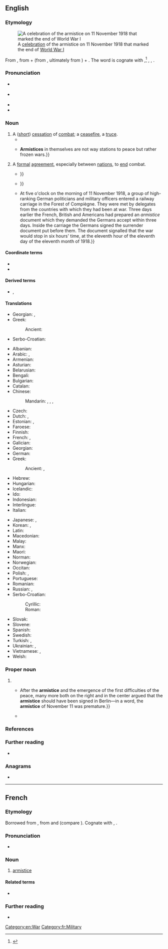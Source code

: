{{also|Armistice}}
==English==
{{was wotd|2018|November|11}}

===Etymology===
{{PIE root|en|h₂er|steh₂}}
[[File:Armistice celebration. Yanks and Tommies., 11-1918 - NARA - 530789.tif|thumb|A [[celebration]] of the armistice on 11 November 1918 that marked the end of [[World War I]]]]

From {{der|en|LL.|armistitium}}, from {{der|en|la|arma||arms, weapons}} + {{m|la|sistēre}} (from {{m|la|sistō||to halt, stand still}}, ultimately from {{der|en|ine-pro|*steh₂-||to stand up}}) + {{m|la|-ium||''suffix forming abstract nouns''}}. The word is cognate with {{cog|fr|armistice}},<ref>{{R:OED Online|part of speech=n|id=10864|date=June 2014}}</ref> {{cog|it|armistizio}}, {{cog|pt|armistício}}, {{cog|es|armisticio}}.

===Pronunciation===
* {{a|RP}} {{IPA|en|/ˈɑːmɪstɪs/}}
* {{a|GA}} {{IPA|en|/ˈɑɹmɪstɪs/|/-məstəs/}}
* {{audio|en|en-au-armistice.ogg|Audio (AU)}}
* {{hyphenation|en|ar|mis|tice}}

===Noun===
{{en-noun}}

# A ([[short#Adjective|short]]) [[cessation]] of [[combat#Noun|combat]]; a [[ceasefire]], a [[truce]]. {{defdate|from late 17th c.}}
#* {{quote-book|en|author=Francis Lieber|authorlink=Francis Lieber|chapter=[[w:Lieber Code|Instructions for the Government of Armies of the United States in the Field [General Order No. 100]]]|title=General Orders Affecting the Volunteer Force|series=Adjutant General’s Office|seriesvolume=1863|location=Washington, D.C.|publisher=[[w:United States Government Publishing Office|Government Printing Office]]|date=24 April 1863|year_published=1864|section=section VIII (Armistice—Capitulation)|page=83|pageurl=https://books.google.com/books?id=RkAtAAAAIAAJ&pg=PA83|oclc=45457866|passage=135. An '''armistice''' is the cessation of active hostilities for a period agreed upon between belligerents. It must be agreed upon in writing, and duly ratified by the highest authorities of the contending parties. / 136. If an '''armistice''' be declared, without conditions, it extends no further than to require a total cessation of hostilities, along the front of both belligerents.}}
#* {{quote-book|en|author=Edward N[icolae] Luttwak|authorlink=Edward Luttwak|chapter=The Coming Together of Opposites|title=Strategy: The Logic of War and Peace|edition=revised and enlarged|location=Cambridge, Mass.; London|publisher=The Belknap Press of {{w|Harvard University Press}}|year=2002|year_published=2003 (2nd printing)|section=part I (The Logic of Strategy)|pages=59–60|pageurl=https://books.google.com/books?id=mgYMXSyn5p0C&pg=PA59|isbn=978-0-674-00508-2|passage=It has also become routine to interrupt wars in more lasting fashion by imposing '''armistices'''. Again, unless directly followed by successful peace negotiations, '''armistices''' perpetuate the state of war indefinitely because they shield the weaker side from the consequences of refusing the concessions needed for peace. {{...}} '''Armistices''' in themselves are not way stations to peace but rather frozen wars.}}
# A [[formal]] [[agreement]], especially between [[nation]]s, to [[end#Verb|end]] combat.
#* {{quote-book|en|author={{w|John Debrett}}, compiler|chapter=Preface|chapterurl=https://books.google.com/books?id=E-9YAAAAcAAJ&pg=PR1|title=A Collection of State Papers, Relative to the War against France now Carrying on by Great Britain and the Several Other European Powers;{{nb...|Containing Authentic Copies of Treaties, Conventions, Proclamations, Manifestoes, Declarations, Memorials, Remonstrances, Official Letters, Parliamentary Papers, London Gazette Accounts of the War, &c. &c. &c. Many of which have Never before been Published.}}|location=London|publisher=Printed for J[ohn] Debrett,{{nb...|opposite Burlington House, Piccadilly.}}|year=1797|volume=V|oclc=520784460|passage=The Fifth Volume of this Collection makes its appearance at the moſt eventful period of the war—it includes, therefore, matter of the higheſt importance, and contains all the official documents reſpecting the late Negotiation—the war between this country and Spain, the progreſs of the French arms in Italy and Germany—the '''armiſtices''' and treaties concluded with the German and Italian powers— {{...}}}}
#* {{quote-book|en|author=[John Lowell Jr.]|authorlink=John Lowell Jr. (lawyer)|chapter=No. IV. The Several Proposals for an Armistice Considered.|title=Perpetual War, the Policy of Mr. [[w:James Madison|Madison]].{{nb...|Being a Candid Examination of His Late Message to Congress, so far as Respects the Following Topicks&nbsp;… viz. the Pretended Negotiations for Peace&nbsp;… the Important and Interesting Subject of a Conscript Militia&nbsp;… and the Establishment of an Immense Standing Army of Guards and Spies, under the Name of a Local Volunteer Force. [...] By a New-England Farmer.}}|location=Boston, Mass.|publisher=Printed by C[hester] Stebbins|year=1813|page=17|pageurl=https://books.google.com/books?id=-71EAAAAIAAJ&pg=PA16|oclc=191266103|passage=The government of Great-Britain lost no time after the war was known, in making to our cabinet proposals for an '''armistice'''. Those proposals were like all propositions between equal states, perfectly reciprocal. They require of us to ''suspend hostilities only'', in consideration of suspending hostilities on their part. They are silent as to [[impressment]]s—and would any person inquire why? It may be answered, that impressments had never been presented to Great-Britain ''as in themselves the cause of war''— {{...}}}}
#* {{quote-book|en|author=John Malam|authorlink=John Malam|chapter=The Day Armistice was Signed|editor=Mary-Jane Wilkins|title=11 November 1918: The World War I Armistice|series=Dates with History|location=London|publisher=CherrytreeBooks, Evans Brothers|year=2003|pages=12–13|pageurl=https://books.google.com/books?id=oHADk3dTZv4C&pg=PA1902|isbn=978-1-84234-200-8|passage=The day '''armistice''' was signed [chapter title] {{...}} At five o'clock on the morning of 11 November 1918, a group of high-ranking German politicians and military officers entered a railway carriage in the Forest of Compiègne. They were met by delegates from the countries with which they had been at war. Three days earlier the French, British and Americans had prepared an ''armistice'' document which they demanded the Germans accept within three days. Inside the carriage the Germans signed the surrender document put before them. The document signalled that the war would stop in six hours' time, at the eleventh hour of the eleventh day of the eleventh month of 1918.}}

====Coordinate terms====
* {{l|en|ceasefire}}
* {{l|en|peace treaty}}

====Derived terms====
* {{l|en|Armistice}}, {{l|en|Armistice Day}}

====Translations====
{{trans-top-also|(short) cessation of combat|ceasefire|truce}}
* Georgian: {{t|ka|დროებითი ზავი}}, {{t|ka|დაზავება}}
* Greek:
*: Ancient: {{t|grc|ἀνοχή|f}}
{{trans-mid}}
* Serbo-Croatian: {{t+|sh|zatišje|n}}
{{trans-bottom}}

{{trans-top|formal agreement to end combat}}
* Albanian: {{t+|sq|armëpushim|m}}
* Arabic: {{t|ar|هُدْنَة|f}}, {{t|ar|وَقْف نَار|m}}
* Armenian: {{t+|hy|զինադադար}}
* Asturian: {{t|ast|armisticiu|m}}
* Belarusian: {{t|be|перамі́р'е|n|sc=Cyrl}}
* Bengali: {{t|bn|অস্ত্রবিরতি}}
* Bulgarian: {{t+|bg|прими́рие|n|sc=Cyrl}}
* Catalan: {{t+|ca|armistici|m}}
* Chinese:
*: Mandarin: {{t+|cmn|停戰|sc=Hani}}, {{t+|cmn|停战|tr=tíngzhàn|sc=Hani}}, {{t+|cmn|休戰|sc=Hani}}, {{t+|cmn|休战|tr=xiūzhàn|sc=Hani}}
* Czech: {{t|cs|příměří|n}}
* Dutch: {{t+|nl|wapenstilstand|m}}, {{t|nl|wapenstand|m}}
* Estonian: {{t|et|vaherahu}}, {{t|et|relvarahu}}
* Faroese: {{t|fo|vápnahvíld|f}}
* Finnish: {{t+|fi|aselepo}}
* French: {{t+|fr|armistice|m}}, {{t+|fr|trêve|f}}
* Galician: {{t|gl|armisticio|m}}
* Georgian: {{t+|ka|ზავი}}
* German: {{t+|de|Waffenstillstand|m}}
* Greek: {{t+|el|ανακωχή|f}}
*: Ancient: {{t|grc|ἀνακωχή|f}}, {{t|grc|ἀνοχή|f}}
* Hebrew: {{t+|he|שְׁבִיתַת נֶשֶׁק|tr=sh"vitat neshek}}
* Hungarian: {{t+|hu|fegyverszünet}}
* Icelandic: {{t|is|vopnahlé|n}}
* Ido: {{t+|io|armistico}}
* Indonesian: {{t+|id|peletakan senjata}}
* Interlingue: {{t|ie|armisticie}}
* Italian: {{t+|it|armistizio|m}}
{{trans-mid}}
* Japanese: {{t|ja|停戦|tr=ていせん, teisen}}, {{t|ja|休戦|tr=きゅうせん, kyūsen}}
* Korean: {{t+|ko|정전}}, {{t+|ko|휴전}}
* Latin: {{t|la|indūtiae|f-p}}
* Macedonian: {{t|mk|примирје|n}}
* Malay: {{t|ms|peletakan senjata}}
* Manx: {{t|gv|aash caggee|f}}
* Maori: {{t|mi|rangaawatea}}
* Norman: {{t|nrf|armistie|f}}
* Norwegian: {{t+|no|våpenhvile|m}}
* Occitan: {{t|oc|armistici|m}}
* Polish: {{t+|pl|rozejm|m}}, {{t+|pl|zawieszenie broni|n}}
* Portuguese: {{t+|pt|armistício|m}}
* Romanian: {{t+|ro|armistițiu|n}}
* Russian: {{t|ru|прекраще́ние огня́|n}}, {{t+|ru|переми́рие|n}}
* Serbo-Croatian:
*: Cyrillic: {{t|sh|примирје|n}}
*: Roman: {{t+|sh|primirje|n}}
* Slovak: {{t|sk|prímerie|n}}
* Slovene: {{t+|sl|premirje|n}}
* Spanish: {{t+|es|armisticio|m}}
* Swedish: {{t+|sv|vapenstillestånd|c}}
* Turkish: {{t+|tr|ateşkes|m}}, {{t+|tr|mütareke}}
* Ukrainian: {{t|uk|припине́ння вогню́|n}}, {{t|uk|переми́р'я|n}}
* Vietnamese: {{t+|vi|đình chiến}}, {{t+|vi|hưu chiến}}
* Welsh: {{t+|cy|cadoediad|m}}
{{trans-bottom}}

===Proper noun===
{{en-proper noun}}

# {{alternative case form of|en|Armistice||the armistice [[agreement]] [[sign#Verb|signed]] between the [[Allies]] and [[Germany]] on 11 [[November]] 1918 to end [[World War I]]; {{lb|en|by extension}} the end of World War I.}}
#* {{quote-book|en|author=Allen Douglas|chapter=Web of Memory|title=War, Memory, and the Politics of Humor: The Canard Enchaîné and World War I|location=Berkeley; Los Angeles, Calif.; London|publisher={{w|University of California Press}}|year=2002|page=151|pageurl=https://books.google.com/books?id=Wi_g2pfaAY0C&pg=PA151|isbn=978-0-520-22876-4|passage=The '''armistice''' of November 1918 could represent many things: the end of the war, the victory. But for the ''Carnard'' [the newspaper ''{{w|Le Canard enchaîné}}''], first and foremost, it represented dissention among the French. {{...}} After the '''armistice''' and the emergence of the first difficulties of the peace, many more both on the right and in the center argued that the '''armistice''' should have been signed in Berlin—in a word, the '''armistice''' of November 11 was premature.}}
#* {{quote-book|en|author=Richard J. Connors|title=The Road to the Armistice 1918|location=Pittsburgh, Pa.|publisher=[[w:Dorrance Publishing Company|Dorrance Publishing Co.]]|year=2018|pages=66–67|pageurl=https://books.google.com/books?id=XuFwDwAAQBAJ&pg=PA67|isbn=978-1-4809-8710-4|passage=Later he [British Prime Minister {{w|David Lloyd George}}] meets with the House of Commons and, after an opening prayer is said, reviews the '''armistice''' terms, then moves for adjournment.}}

===References===
<references />

===Further reading===
* {{pedia}}

===Anagrams===
* {{anagrams|en|a=aceiimrst|ameristic}}

[[Category:en:War]]

----

==French==

===Etymology===
Borrowed from {{bor|fr|ML.|armistitium}}, from {{der|fr|la|arma||weapons}} and {{m|la|statio||immobility}} (compare {{m|la|solstitium}}). Cognate with {{cog|it|armistizio}}, {{cog|es|armisticio}}.

===Pronunciation===
* {{rhymes|fr|is}}

===Noun===
{{fr-noun|m}}

# [[#English|armistice]]

====Related terms====
* {{l|fr|arme}}

===Further reading===
* {{R:TLFi}}

[[Category:fr:Military]]